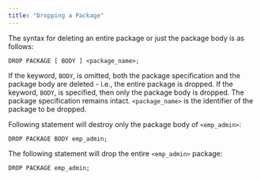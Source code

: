 ```yaml
---
title: "Dropping a Package"
---
```


The syntax for deleting an entire package or just the package body is as follows:

`DROP PACKAGE [ BODY ] <package_name>;`

If the keyword, `BODY`, is omitted, both the package specification and the package body are deleted - i.e., the entire package is dropped. If the keyword, `BODY`, is specified, then only the package body is dropped. The package specification remains intact. `<package_name>` is the identifier of the package to be dropped.

Following statement will destroy only the package body of `<emp_admin>`:

```text
DROP PACKAGE BODY emp_admin;
```

The following statement will drop the entire `<emp_admin>` package:

```text
DROP PACKAGE emp_admin;
```
